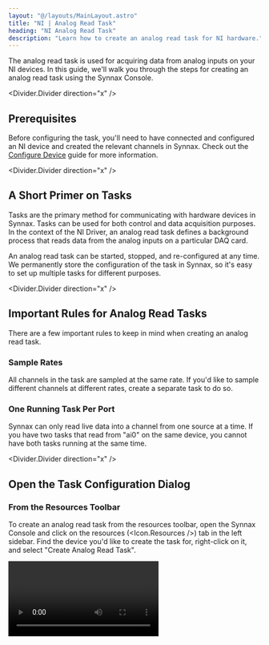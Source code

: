 ```yaml
---
layout: "@/layouts/MainLayout.astro"
title: "NI | Analog Read Task"
heading: "NI Analog Read Task"
description: "Learn how to create an analog read task for NI hardware."   
---
```


The analog read task is used for acquiring data from analog inputs on your NI devices. 
In this guide, we'll walk you through the steps for creating an analog read task using
the Synnax Console.

<Divider.Divider direction="x" />

## Prerequisites

Before configuring the task, you'll need to have connected and configured an NI device
and created the relevant channels in Synnax. Check out the 
[Configure Device](/reference/device-drivers/ni/configure-device) guide for more information.

<Divider.Divider direction="x" />

## A Short Primer on Tasks

Tasks are the primary method for communicating with hardware devices in Synnax. Tasks
can be used for both control and data acquisition purposes. In the context of the NI
Driver, an analog read task defines a background process that reads data from the 
analog inputs on a particular DAQ card.

An analog read task can be started, stopped, and re-configured at any time. We 
permanently store the configuration of the task in Synnax, so it's easy to set up 
multiple tasks for different purposes.

<Divider.Divider direction="x" />

## Important Rules for Analog Read Tasks

There are a few important rules to keep in mind when creating an analog read task.

### Sample Rates 

All channels in the task are sampled at the same rate. If you'd like to sample
different channels at different rates, create a separate task to do so.

### One Running Task Per Port

Synnax can only read live data into a channel from one source at a time. If you have two
tasks that read from "ai0" on the same device, you cannot have both tasks running at the same time.

<Divider.Divider direction="x" />

## Open the Task Configuration Dialog

### From the Resources Toolbar

To create an analog read task from the resources toolbar, open the Synnax Console and 
click on the resources (<Icon.Resources />) tab in the left sidebar. Find the device you'd like to create
the task for, right-click on it, and select "Create Analog Read Task".

<Video client:only="react" id="device-drivers/ni/analog-read-task/device-create-analog-read-task" />

### From the Command Palette

To create an analog read task from the command palette, open the Synnax Console and 
click on the Quick Search & Command Palette at the top. You can also open this palette with 
`Ctrl+Shift+P` on Windows/Linux and `Cmd+Shift+P` on macOS.

In command moe (enabled when the first character in the input is ">"), type
"NI". You'll see an option called "Create a New Analog Read Task". Select this
option to open the read task configuration dialog.

<Video client:only="react" id="device-drivers/ni/analog-read-task/palette-create-analog-read-task" />

### From The Layout Selector

To create an analog read task from the layout selector, click on the "+" button in the 
top right corner and select "NI Analog Read Task".

<Video client:only="react" id="device-drivers/ni/analog-read-task/layout-create-analog-read-task" />

<Divider.Divider direction="x" />

## Configuring the Task

### <StepText level="h3" step={1}>Select your NI Device</StepText>

The first step is to select the NI device you'd like to read data from. Use the dropdown
menu in the top left corner to do so.

<Video client:only="react" id="device-drivers/ni/analog-read-task/analog-read-task-select-device" />

### <StepText level="h3" step={2}>Add Channels to the Task</StepText>

Next, you'll need to add channels to read data from. Click on the "+" button in the
channels section. Then, click on the new channel in the list to configure it.

<Video client:only="react" id="device-drivers/ni/analog-read-task/analog-read-task-create-channel" />

### <StepText level="h3" step={3}>Configure Timing</StepText>

There are two parameters to control the timing of the task: the **sample rate** and the 
**stream rate**. The sample rate defines how many samples per second the task will read
from the device. The stream rate defines how often the task will stream data into Synnax.

For example, if you set the sample rate to 10 Hz and the stream rate to 1 Hz, Synnax will
read a batch of 10 samples every second, and then forward the entire batch to the server.

For very low rate tasks (&lt; 50Hz), we recommend setting the stream rate to the same value
as the sample rate. For higher rate tasks, lowering the stream rate can significantly 
improve performance. It's typically best to keep the stream rate below 50Hz unless you need
to quickly process incoming data in real-time.

<Image client:only="react" id="device-drivers/ni/analog-read-task/analog-read-task-timing" />

### <StepText level="h3" step={4}>Enable/Disable Data Saving</StepText>

Data saving defines whether acquired data will be permanently stored in Synnax. When
enabled, Synnax will both stream and store data. When disabled, Synnax will only
stream data for real-time visualization. Historical data will not be available for review.

### <StepText level="h3" step={6}>Configure and Start the Task</StepText>

Once you'd added all of the channels you need and have configured sampling rates, hit
the "Configure" button. If there are no errors, Synnax will acknowledge the configured 
task and enable the "Play" button in the dialog. Click this button to start the task.

<Divider.Divider direction="x" />


